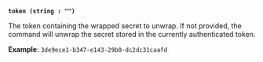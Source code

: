 <a id="unwrap-arg-token" />

**`token (string : "")`**

The token containing the wrapped secret to unwrap. If not provided, the command will 
unwrap the secret stored in the currently authenticated token.

**Example**: `3de9ece1-b347-e143-29b0-dc2dc31caafd`